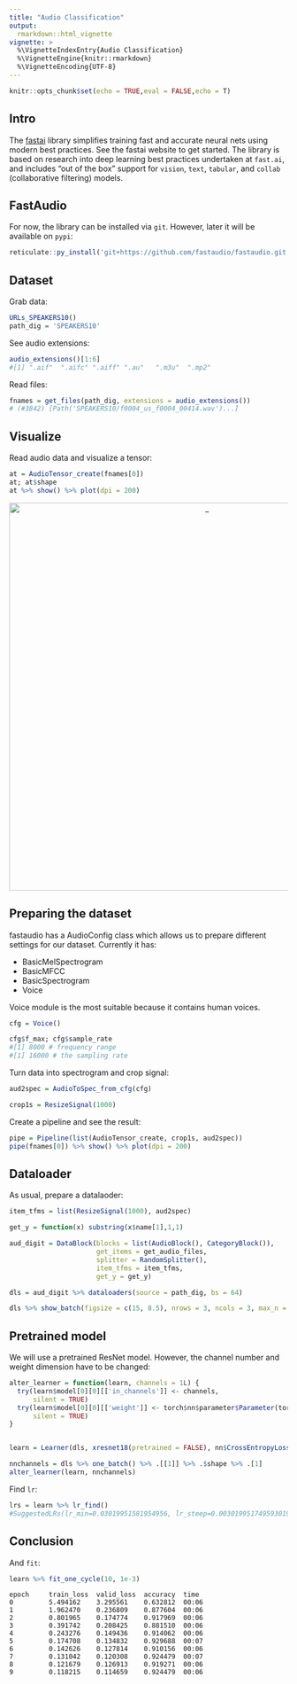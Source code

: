 ```yaml
---
title: "Audio Classification"
output:
  rmarkdown::html_vignette
vignette: >
  %\VignetteIndexEntry{Audio Classification}
  %\VignetteEngine{knitr::rmarkdown}
  %\VignetteEncoding{UTF-8}
---
```


```r
knitr::opts_chunk$set(echo = TRUE,eval = FALSE,echo = T)
```

## Intro

The [fastai](https://github.com/fastai/fastai) library simplifies training fast and accurate neural nets using modern best practices. See the fastai website to get started. The library is based on research into deep learning best practices undertaken at ```fast.ai```, and includes "out of the box" support for ```vision```, ```text```, ```tabular```, and ```collab``` (collaborative filtering) models. 


## FastAudio

For now, the library can be installed via ```git```. However, later it will be available on ```pypi```:

```r
reticulate::py_install('git+https://github.com/fastaudio/fastaudio.git', pip = TRUE)
```

## Dataset

Grab data:

```r
URLs_SPEAKERS10()
path_dig = 'SPEAKERS10'
```


See audio extensions:

```r
audio_extensions()[1:6]
#[1] ".aif"  ".aifc" ".aiff" ".au"   ".m3u"  ".mp2" 
```

Read files:

```r
fnames = get_files(path_dig, extensions = audio_extensions())
# (#3842) [Path('SPEAKERS10/f0004_us_f0004_00414.wav')...]
```

## Visualize

Read audio data and visualize a tensor:

```r
at = AudioTensor_create(fnames[0])
at; at$shape
at %>% show() %>% plot(dpi = 200)
```

<center>

<img src="images/voice.png" alt="_" style="width: 700px;"/>

</center>


## Preparing the dataset

fastaudio has a AudioConfig class which allows us to prepare different settings for our dataset. Currently it has:

- BasicMelSpectrogram
- BasicMFCC
- BasicSpectrogram
- Voice

Voice module is the most suitable because it contains human voices.


```r
cfg = Voice()

cfg$f_max; cfg$sample_rate
#[1] 8000 # frequency range
#[1] 16000 # the sampling rate
```

Turn data into spectrogram and crop signal:

```r
aud2spec = AudioToSpec_from_cfg(cfg)

crop1s = ResizeSignal(1000)
```

Create a pipeline and see the result:

```r
pipe = Pipeline(list(AudioTensor_create, crop1s, aud2spec))
pipe(fnames[0]) %>% show() %>% plot(dpi = 200)
```

## Dataloader

As usual, prepare a datalaoder:

```r
item_tfms = list(ResizeSignal(1000), aud2spec)

get_y = function(x) substring(x$name[1],1,1)

aud_digit = DataBlock(blocks = list(AudioBlock(), CategoryBlock()),
                      get_items = get_audio_files,
                      splitter = RandomSplitter(),
                      item_tfms = item_tfms,
                      get_y = get_y)

dls = aud_digit %>% dataloaders(source = path_dig, bs = 64)

dls %>% show_batch(figsize = c(15, 8.5), nrows = 3, ncols = 3, max_n = 9, dpi = 180)
```

## Pretrained model

We will use a pretrained ResNet model. However, the channel number and weight dimension have to be changed:

```r
alter_learner = function(learn, channels = 1L) {
  try(learn$model[0][0][['in_channels']] <- channels,
      silent = TRUE)
  try(learn$model[0][0][['weight']] <- torch$nn$parameter$Parameter(torch$narrow(learn$model[0][0][['weight']],1L,1L,1L)),
      silent = TRUE)
}


learn = Learner(dls, xresnet18(pretrained = FALSE), nn$CrossEntropyLoss(), metrics=accuracy)

nnchannels = dls %>% one_batch() %>% .[[1]] %>% .$shape %>% .[1]
alter_learner(learn, nnchannels)
```

Find ```lr```:

```r
lrs = learn %>% lr_find()
#SuggestedLRs(lr_min=0.03019951581954956, lr_steep=0.0030199517495930195)
```

## Conclusion

And ```fit```:

```r
learn %>% fit_one_cycle(10, 1e-3)
```

```
epoch     train_loss  valid_loss  accuracy  time    
0         5.494162    3.295561    0.632812  00:06     
1         1.962470    0.236809    0.877604  00:06     
2         0.801965    0.174774    0.917969  00:06     
3         0.391742    0.208425    0.881510  00:06     
4         0.243276    0.149436    0.914062  00:06     
5         0.174708    0.134832    0.929688  00:07     
6         0.142626    0.127814    0.910156  00:06     
7         0.131042    0.120308    0.924479  00:07     
8         0.121679    0.126913    0.919271  00:06     
9         0.118215    0.114659    0.924479  00:06 
```



